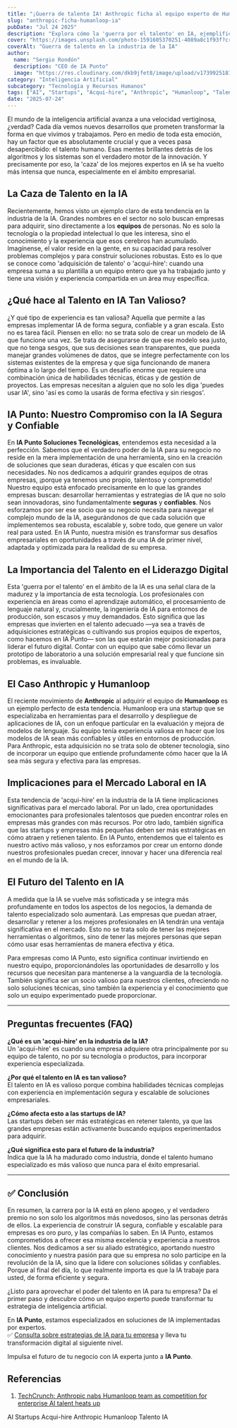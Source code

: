 ```yaml
---
title: "¡Guerra de talento IA! Anthropic ficha al equipo experto de Humanloop."
slug: "anthropic-ficha-humanloop-ia"
pubDate: "Jul 24 2025"
description: "Explora cómo la 'guerra por el talento' en IA, ejemplificada por la adquisición del equipo de Humanloop por Anthropic, destaca la necesidad crítica de expertos en IA segura y escalable para las empresas."
cover: "https://images.unsplash.com/photo-1591605370251-4089a8c1f93f?crop=entropy&cs=tinysrgb&fit=max&fm=jpg&ixid=M3w0NTIyMjd8MHwxfHNlYXJjaHw0fHxBSSUyMHRhbGVudCUyMHdhcnxlbnB8fHx8MTcyMTg1NjA3NXww&ixlib=rb-4.0.3&q=80&w=1080"
coverAlt: "Guerra de talento en la industria de la IA"
author:
  name: "Sergio Rondón"
  description: "CEO de IA Punto"
  image: "https://res.cloudinary.com/dkb9jfet8/image/upload/v1739925181/sergio_gdcaeh.png"
category: "Inteligencia Artificial"
subcategory: "Tecnología y Recursos Humanos"
tags: ["AI", "Startups", "Acqui-hire", "Anthropic", "Humanloop", "Talento IA"]
date: "2025-07-24"
---
```


El mundo de la inteligencia artificial avanza a una velocidad vertiginosa, ¿verdad? Cada día vemos nuevos desarrollos que prometen transformar la forma en que vivimos y trabajamos. Pero en medio de toda esta emoción, hay un factor que es absolutamente crucial y que a veces pasa desapercibido: el talento humano. Esas mentes brillantes detrás de los algoritmos y los sistemas son el verdadero motor de la innovación. Y precisamente por eso, la 'caza' de los mejores expertos en IA se ha vuelto más intensa que nunca, especialmente en el ámbito empresarial.

<h2 id="la-caza-de-talento-en-la-ia">La Caza de Talento en la IA</h2>

Recientemente, hemos visto un ejemplo claro de esta tendencia en la industria de la IA. Grandes nombres en el sector no solo buscan empresas para adquirir, sino directamente a los **equipos** de personas. No es solo la tecnología o la propiedad intelectual lo que les interesa, sino el conocimiento y la experiencia que esos cerebros han acumulado. Imagínense, el valor reside en la gente, en su capacidad para resolver problemas complejos y para construir soluciones robustas. Esto es lo que se conoce como 'adquisición de talento' o 'acqui-hire': cuando una empresa suma a su plantilla a un equipo entero que ya ha trabajado junto y tiene una visión y experiencia compartida en un área muy específica.

<h2 id="que-hace-al-talento-en-ia-tan-valioso">¿Qué hace al Talento en IA Tan Valioso?</h2>

¿Y qué tipo de experiencia es tan valiosa? Aquella que permite a las empresas implementar IA de forma segura, confiable y a gran escala. Esto no es tarea fácil. Piensen en ello: no se trata solo de crear un modelo de IA que funcione una vez. Se trata de asegurarse de que ese modelo sea justo, que no tenga sesgos, que sus decisiones sean transparentes, que pueda manejar grandes volúmenes de datos, que se integre perfectamente con los sistemas existentes de la empresa y que siga funcionando de manera óptima a lo largo del tiempo. Es un desafío enorme que requiere una combinación única de habilidades técnicas, éticas y de gestión de proyectos. Las empresas necesitan a alguien que no solo les diga 'puedes usar IA', sino 'así es como la usarás de forma efectiva y sin riesgos'.

<h2 id="ia-punto-nuestro-compromiso-con-la-ia-segura-y-confiable">IA Punto: Nuestro Compromiso con la IA Segura y Confiable</h2>

En **IA Punto Soluciones Tecnológicas**, entendemos esta necesidad a la perfección. Sabemos que el verdadero poder de la IA para su negocio no reside en la mera implementación de una herramienta, sino en la creación de soluciones que sean duraderas, éticas y que escalen con sus necesidades. No nos dedicamos a adquirir grandes equipos de otras empresas, ¡porque ya tenemos uno propio, talentoso y comprometido! Nuestro equipo está enfocado precisamente en lo que las grandes empresas buscan: desarrollar herramientas y estrategias de IA que no solo sean innovadoras, sino fundamentalmente **seguras** y **confiables**. Nos esforzamos por ser ese socio que su negocio necesita para navegar el complejo mundo de la IA, asegurándonos de que cada solución que implementemos sea robusta, escalable y, sobre todo, que genere un valor real para usted. En IA Punto, nuestra misión es transformar sus desafíos empresariales en oportunidades a través de una IA de primer nivel, adaptada y optimizada para la realidad de su empresa.

<h2 id="la-importancia-del-talento-en-el-liderazgo-digital">La Importancia del Talento en el Liderazgo Digital</h2>

Esta 'guerra por el talento' en el ámbito de la IA es una señal clara de la madurez y la importancia de esta tecnología. Los profesionales con experiencia en áreas como el aprendizaje automático, el procesamiento de lenguaje natural y, crucialmente, la ingeniería de IA para entornos de producción, son escasos y muy demandados. Esto significa que las empresas que invierten en el talento adecuado —ya sea a través de adquisiciones estratégicas o cultivando sus propios equipos de expertos, como hacemos en IA Punto— son las que estarán mejor posicionadas para liderar el futuro digital. Contar con un equipo que sabe cómo llevar un prototipo de laboratorio a una solución empresarial real y que funcione sin problemas, es invaluable.

<h2 id="el-caso-anthropic-y-humanloop">El Caso Anthropic y Humanloop</h2>

El reciente movimiento de **Anthropic** al adquirir el equipo de **Humanloop** es un ejemplo perfecto de esta tendencia. Humanloop era una startup que se especializaba en herramientas para el desarrollo y despliegue de aplicaciones de IA, con un enfoque particular en la evaluación y mejora de modelos de lenguaje. Su equipo tenía experiencia valiosa en hacer que los modelos de IA sean más confiables y útiles en entornos de producción. Para Anthropic, esta adquisición no se trata solo de obtener tecnología, sino de incorporar un equipo que entiende profundamente cómo hacer que la IA sea más segura y efectiva para las empresas.

<h2 id="implicaciones-para-el-mercado-laboral-ia">Implicaciones para el Mercado Laboral en IA</h2>

Esta tendencia de 'acqui-hire' en la industria de la IA tiene implicaciones significativas para el mercado laboral. Por un lado, crea oportunidades emocionantes para profesionales talentosos que pueden encontrar roles en empresas más grandes con más recursos. Por otro lado, también significa que las startups y empresas más pequeñas deben ser más estratégicas en cómo atraen y retienen talento. En IA Punto, entendemos que el talento es nuestro activo más valioso, y nos esforzamos por crear un entorno donde nuestros profesionales puedan crecer, innovar y hacer una diferencia real en el mundo de la IA.

<h2 id="el-futuro-del-talento-en-ia">El Futuro del Talento en IA</h2>

A medida que la IA se vuelve más sofisticada y se integra más profundamente en todos los aspectos de los negocios, la demanda de talento especializado solo aumentará. Las empresas que puedan atraer, desarrollar y retener a los mejores profesionales en IA tendrán una ventaja significativa en el mercado. Esto no se trata solo de tener las mejores herramientas o algoritmos, sino de tener las mejores personas que sepan cómo usar esas herramientas de manera efectiva y ética.

Para empresas como IA Punto, esto significa continuar invirtiendo en nuestro equipo, proporcionándoles las oportunidades de desarrollo y los recursos que necesitan para mantenerse a la vanguardia de la tecnología. También significa ser un socio valioso para nuestros clientes, ofreciendo no solo soluciones técnicas, sino también la experiencia y el conocimiento que solo un equipo experimentado puede proporcionar.

---

## Preguntas frecuentes (FAQ)

**¿Qué es un 'acqui-hire' en la industria de la IA?**  
Un 'acqui-hire' es cuando una empresa adquiere otra principalmente por su equipo de talento, no por su tecnología o productos, para incorporar experiencia especializada.

**¿Por qué el talento en IA es tan valioso?**  
El talento en IA es valioso porque combina habilidades técnicas complejas con experiencia en implementación segura y escalable de soluciones empresariales.

**¿Cómo afecta esto a las startups de IA?**  
Las startups deben ser más estratégicas en retener talento, ya que las grandes empresas están activamente buscando equipos experimentados para adquirir.

**¿Qué significa esto para el futuro de la industria?**  
Indica que la IA ha madurado como industria, donde el talento humano especializado es más valioso que nunca para el éxito empresarial.

---

## ✅ Conclusión

En resumen, la carrera por la IA está en pleno apogeo, y el verdadero premio no son solo los algoritmos más novedosos, sino las personas detrás de ellos. La experiencia de construir IA segura, confiable y escalable para empresas es oro puro, y las compañías lo saben. En IA Punto, estamos comprometidos a ofrecer esa misma excelencia y experiencia a nuestros clientes. Nos dedicamos a ser su aliado estratégico, aportando nuestro conocimiento y nuestra pasión para que su empresa no solo participe en la revolución de la IA, sino que la lidere con soluciones sólidas y confiables. Porque al final del día, lo que realmente importa es que la IA trabaje para usted, de forma eficiente y segura.

¿Listo para aprovechar el poder del talento en IA para tu empresa? Da el primer paso y descubre cómo un equipo experto puede transformar tu estrategia de inteligencia artificial.

En **IA Punto**, estamos especializados en soluciones de IA implementadas por expertos.  
✅ <a href="https://www.iapunto.com/contacto" target="_blank" rel="noopener noreferrer">Consulta sobre estrategias de IA para tu empresa</a> y lleva tu transformación digital al siguiente nivel.

Impulsa el futuro de tu negocio con IA experta junto a **IA Punto**.

<h2 id="referencias">Referencias</h2>

1. <a href="https://techcrunch.com/2025/07/24/anthropic-nabs-humanloop-team-as-competition-for-enterprise-ai-talent-heats-up/" target="_blank" rel="noopener noreferrer">TechCrunch: Anthropic nabs Humanloop team as competition for enterprise AI talent heats up</a>

<div class="flex flex-wrap gap-2 mt-8">
  <span class="inline-block px-3 py-1 bg-primary-100 text-primary-700 text-xs font-semibold rounded-full shadow-sm">AI</span>
  <span class="inline-block px-3 py-1 bg-primary-100 text-primary-700 text-xs font-semibold rounded-full shadow-sm">Startups</span>
  <span class="inline-block px-3 py-1 bg-primary-100 text-primary-700 text-xs font-semibold rounded-full shadow-sm">Acqui-hire</span>
  <span class="inline-block px-3 py-1 bg-primary-100 text-primary-700 text-xs font-semibold rounded-full shadow-sm">Anthropic</span>
  <span class="inline-block px-3 py-1 bg-primary-100 text-primary-700 text-xs font-semibold rounded-full shadow-sm">Humanloop</span>
  <span class="inline-block px-3 py-1 bg-primary-100 text-primary-700 text-xs font-semibold rounded-full shadow-sm">Talento IA</span>
</div>